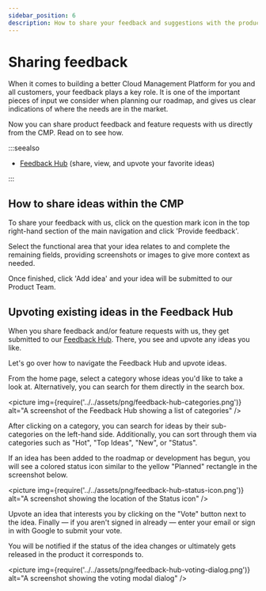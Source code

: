 ```yaml
---
sidebar_position: 6
description: How to share your feedback and suggestions with the product team directly from the CMP
---
```


# Sharing feedback

When it comes to building a better Cloud Management Platform for you and all customers, your feedback plays a key role. It is one of the important pieces of input we consider when planning our roadmap, and gives us clear indications of where the needs are in the market.

Now you can share product feedback and feature requests with us directly from the CMP. Read on to see how.

:::seealso

- [Feedback Hub](https://feedback.doit-intl.com) (share, view, and upvote your favorite ideas)

:::

## How to share ideas within the CMP

To share your feedback with us, click on the question mark icon in the top right-hand section of the main navigation and click 'Provide feedback'.

Select the functional area that your idea relates to and complete the remaining fields, providing screenshots or images to give more context as needed.

Once finished, click 'Add idea' and your idea will be submitted to our Product Team.

## Upvoting existing ideas in the Feedback Hub

When you share feedback and/or feature requests with us, they get submitted to our [Feedback Hub](https://feedback.doit-intl.com). There, you see and upvote any ideas you like.

Let's go over how to navigate the Feedback Hub and upvote ideas.

From the home page, select a category whose ideas you'd like to take a look at. Alternatively, you can search for them directly in the search box.

<picture
  img={require('../../assets/png/feedback-hub-categories.png')}
  alt="A screenshot of the Feedback Hub showing a list of categories"
/>

After clicking on a category, you can search for ideas by their sub-categories on the left-hand side. Additionally, you can sort through them via categories such as "Hot", "Top Ideas", "New", or "Status".

If an idea has been added to the roadmap or development has begun, you will see a colored status icon similar to the yellow "Planned" rectangle in the screenshot below.

<picture
  img={require('../../assets/png/feedback-hub-status-icon.png')}
  alt="A screenshot showing the location of the Status icon"
/>

Upvote an idea that interests you by clicking on the "Vote" button next to the idea. Finally &mdash; if you aren't signed in already &mdash; enter your email or sign in with Google to submit your vote.

You will be notified if the status of the idea changes or ultimately gets released in the product it corresponds to.

<picture
  img={require('../../assets/png/feedback-hub-voting-dialog.png')}
  alt="A screenshot showing the voting modal dialog"
/>
